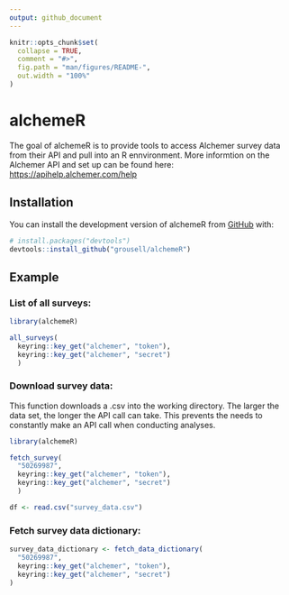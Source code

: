 ```yaml
---
output: github_document
---
```


<!-- README.md is generated from README.Rmd. Please edit that file -->

```r
knitr::opts_chunk$set(
  collapse = TRUE,
  comment = "#>",
  fig.path = "man/figures/README-",
  out.width = "100%"
)
```

# alchemeR

<!-- badges: start -->

<!-- badges: end -->

The goal of alchemeR is to provide tools to access Alchemer survey data from their API and pull into an R ennvironment. More informtion on the Alchemer API and set up can be found here: <https://apihelp.alchemer.com/help>

## Installation

You can install the development version of alchemeR from [GitHub](https://github.com/) with:

``` r
# install.packages("devtools")
devtools::install_github("grousell/alchemeR")
```

## Example

### List of all surveys:

```r
library(alchemeR)

all_surveys(
  keyring::key_get("alchemer", "token"),
  keyring::key_get("alchemer", "secret")
  )
```

### Download survey data:
This function downloads a .csv into the working directory. The larger the data set, the longer the API call can take. This prevents the needs to constantly make an API call when conducting analyses.    

```r
library(alchemeR)

fetch_survey(
  "50269987", 
  keyring::key_get("alchemer", "token"),
  keyring::key_get("alchemer", "secret")
  )

df <- read.csv("survey_data.csv")
```

### Fetch survey data dictionary:

```r

survey_data_dictionary <- fetch_data_dictionary(
  "50269987", 
  keyring::key_get("alchemer", "token"),
  keyring::key_get("alchemer", "secret")
)
```
